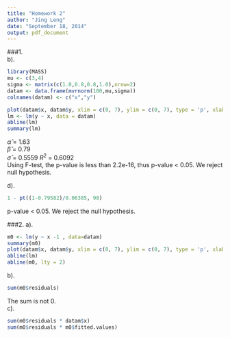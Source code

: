 ```yaml
---
title: "Homework 2"
author: "Jing Leng"
date: "September 18, 2014"
output: pdf_document
---
```

###1.  
b). 
```r
library(MASS)
mu <- c(3,4)
sigma <- matrix(c(1.0,0.8,0.8,1.0),nrow=2)
datam <- data.frame(mvrnorm(100,mu,sigma))
colnames(datam) <- c("x","y")
```
```r
plot(datam$x, datam$y, xlim = c(0, 7), ylim = c(0, 7), type = 'p', xlab = "x", ylab = "y")
lm <- lm(y ~ x, data = datam)
abline(lm)
summary(lm)
```
$\hat{\alpha}$ = 1.63  
$\hat{\beta}$ = 0.79  
$\hat{\sigma}$ = 0.5559
$R^2$ = 0.6092  
Using F-test, the p-value is less than 2.2e-16, thus p-value < 0.05. We reject null hypothesis.  

d). 
```r
1 - pt((1-0.79582)/0.06385, 98)
```
p-value < 0.05. We reject the null hypothesis.  

###2. 
a). 
```r
m0 <- lm(y ~ x -1 , data=datam)
summary(m0)
plot(datam$x, datam$y, xlim = c(0, 7), ylim = c(0, 7), type = 'p', xlab = "x", ylab = "y")
abline(lm)
abline(m0, lty = 2)
```
b). 
```r
sum(m0$residuals)
``` 
  
The sum is not 0.  
c).   
```r
sum(m0$residuals * datam$x)
sum(m0$residuals * m0$fitted.values)
```

